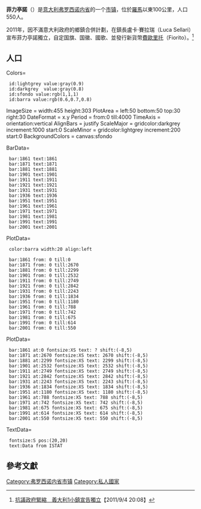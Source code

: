 {{NoteTA
|T=zh-tw:菲力亭諾;zh-hk:菲萊蒂諾;zh-cn:菲莱蒂诺;
|1=zh-tw:菲力亭諾;zh-hk:菲萊蒂諾;zh-cn:菲莱蒂诺;
|2=zh-tw:賽拉瑞;zh-hk:賽拉里;zh-cn:塞拉里;
}}
{{Infobox Italian comune
| name                = 菲莱蒂诺
| official_name       = Comune di Filettino
| native_name         = Filettino
| image_skyline       =
| imagesize           =
| image_alt           =
| image_caption       =
| image_shield        =
| shield_alt          =
| image_map           =
| map_alt             =
| map_caption         =
| pushpin_label_position =
| pushpin_map_alt     =
| latd  = 41 |latm  = 53 |lats  =  |latNS  = N
| longd = 13 |longm = 20 |longs =   |longEW = E
| coordinates_type    = type:city(542)_region:IT
| coordinates_display = title
| coordinates_footnotes =
| region              = [[拉齊奧|拉齊奧]]
| province            = [[弗羅西諾內省|弗羅西諾內省]] (FR)
| frazioni            = 
| mayor_party         = 
| mayor               = 
| area_footnotes      =
| area_total_km2      = 77.66
| population_footnotes = <ref name="Telegraph26Aug">{{cite web|url=http://www.telegraph.co.uk/news/worldnews/europe/italy/8722555/Italian-village-trying-to-become-a-principality-to-protest-at-cuts.html|title=Italian village trying to become a principality to protest at cuts|work=[[The_Daily_Telegraph|The Daily Telegraph]]|date=26 August 2011|accessdate=4 September 2011}}</ref>
|}}
'''菲力亭諾'''（{{lang-it|Filettino}}）是[[意大利|意大利]][[弗罗西诺内省|弗罗西诺内省]]的一个[[市镇_(意大利)|市镇]]，位於[[羅馬|羅馬]]以東100公里，人口550人。

2011年，因不滿意大利政府的鄉鎮合併計劃，在鎮長盧卡·賽拉瑞（Luca Sellari）宣布菲力亭諾獨立，自定国旗、国徽、國歌、並發行新貨幣[[費歐里托|費歐里托]]（Fiorito）。<ref>[http://iservice.libertytimes.com.tw/liveNews/news.php?no=538442 抗議政府緊縮　義大利1小鎮宣告獨立]{{dead link|date=2018年4月 |bot=InternetArchiveBot |fix-attempted=yes }}【2011/9/4 20:08】</ref>

== 人口 ==
<timeline>
Colors=
  id:lightgrey value:gray(0.9)
  id:darkgrey  value:gray(0.8)
  id:sfondo value:rgb(1,1,1)
  id:barra value:rgb(0.6,0.7,0.8)

ImageSize  = width:455 height:303
PlotArea   = left:50 bottom:50 top:30 right:30
DateFormat = x.y
Period     = from:0 till:4000
TimeAxis   = orientation:vertical
AlignBars  = justify
ScaleMajor = gridcolor:darkgrey increment:1000 start:0
ScaleMinor = gridcolor:lightgrey increment:200 start:0
BackgroundColors = canvas:sfondo

BarData=
  bar:1861 text:1861
  bar:1871 text:1871
  bar:1881 text:1881
  bar:1901 text:1901
  bar:1911 text:1911
  bar:1921 text:1921
  bar:1931 text:1931
  bar:1936 text:1936
  bar:1951 text:1951
  bar:1961 text:1961
  bar:1971 text:1971
  bar:1981 text:1981
  bar:1991 text:1991
  bar:2001 text:2001

PlotData=
  color:barra width:20 align:left

  bar:1861 from: 0 till:0
  bar:1871 from: 0 till:2670
  bar:1881 from: 0 till:2299
  bar:1901 from: 0 till:2532
  bar:1911 from: 0 till:2749
  bar:1921 from: 0 till:2842
  bar:1931 from: 0 till:2243
  bar:1936 from: 0 till:1834
  bar:1951 from: 0 till:1180
  bar:1961 from: 0 till:788
  bar:1971 from: 0 till:742
  bar:1981 from: 0 till:675
  bar:1991 from: 0 till:614
  bar:2001 from: 0 till:550

PlotData=

  bar:1861 at:0 fontsize:XS text: ? shift:(-8,5)
  bar:1871 at:2670 fontsize:XS text: 2670 shift:(-8,5)
  bar:1881 at:2299 fontsize:XS text: 2299 shift:(-8,5)
  bar:1901 at:2532 fontsize:XS text: 2532 shift:(-8,5)
  bar:1911 at:2749 fontsize:XS text: 2749 shift:(-8,5)
  bar:1921 at:2842 fontsize:XS text: 2842 shift:(-8,5)
  bar:1931 at:2243 fontsize:XS text: 2243 shift:(-8,5)
  bar:1936 at:1834 fontsize:XS text: 1834 shift:(-8,5)
  bar:1951 at:1180 fontsize:XS text: 1180 shift:(-8,5)
  bar:1961 at:788 fontsize:XS text: 788 shift:(-8,5)
  bar:1971 at:742 fontsize:XS text: 742 shift:(-8,5)
  bar:1981 at:675 fontsize:XS text: 675 shift:(-8,5)
  bar:1991 at:614 fontsize:XS text: 614 shift:(-8,5)
  bar:2001 at:550 fontsize:XS text: 550 shift:(-8,5)

TextData=
  fontsize:S pos:(20,20)
  text:Data from ISTAT

</timeline>

==參考文獻==
{{reflist|2}}

{{弗羅西諾內省市鎮}}

[[Category:弗罗西诺内省市镇|Category:弗罗西诺内省市镇]]
[[Category:私人國家|Category:私人國家]]